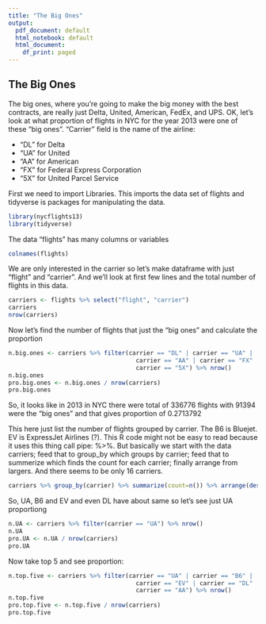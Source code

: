 ```yaml
---
title: "The Big Ones"
output:
  pdf_document: default
  html_notebook: default
  html_document:
    df_print: paged
---
```


## The Big Ones

The big ones, where you’re going to make the big money with the best contracts, are really just Delta, United, American, FedEx, and UPS.  OK, let's look at what proportion of flights in NYC for the year 2013 were one of these "big ones".  "Carrier" field is the name of the airline: 

* "DL" for Delta
* "UA" for United
* "AA" for American
* "FX" for Federal Express Corporation
* "5X" for United Parcel Service

First we need to import Libraries.  This imports the data set of flights and tidyverse is packages for manipulating the data.

```r
library(nycflights13)
library(tidyverse)
```

The data "flights" has many columns or variables
```r
colnames(flights)
```

We are only interested in the carrier so let's make dataframe with just "flight" and "carrier". And we'll look at first few lines and the total number of flights in this data.
```r
carriers <- flights %>% select("flight", "carrier")
carriers
nrow(carriers)
```

Now let's find the number of flights that just the "big ones" and calculate the proportion
```r
n.big.ones <- carriers %>% filter(carrier == "DL" | carrier == "UA" |
                                    carrier == "AA" | carrier == "FX" |
                                    carrier == "5X") %>% nrow()
n.big.ones
pro.big.ones <- n.big.ones / nrow(carriers)
pro.big.ones
```

So, it looks like in 2013 in NYC there were total of 336776 flights with 91394 were the "big ones" and that gives proportion of 0.2713792

This here just list the number of flights grouped by carrier.  The B6 is Bluejet.  EV is ExpressJet Airlines (?).  This R code might not be easy to read because it uses this thing call pipe: %>%.  But basically we start with the data carriers; feed that to group_by which groups by carrier; feed that to summerize which finds the count for each carrier; finally arrange from largers.  And there seems to be only 16 carriers.
```r
carriers %>% group_by(carrier) %>% summarize(count=n()) %>% arrange(desc(count))
```

So, UA, B6 and EV and even DL have about same so let's see just UA proportiong
```r
n.UA <- carriers %>% filter(carrier == "UA") %>% nrow()
n.UA
pro.UA <- n.UA / nrow(carriers)
pro.UA
```

Now take top 5 and see proportion:
```r
n.top.five <- carriers %>% filter(carrier == "UA" | carrier == "B6" |
                                    carrier == "EV" | carrier == "DL" |
                                    carrier == "AA") %>% nrow()
n.top.five
pro.top.five <- n.top.five / nrow(carriers)
pro.top.five
```
